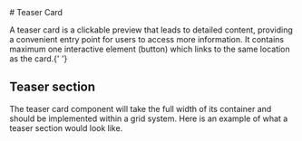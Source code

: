 
<Meta of={TeaserStories} />

<div className="docs-title">
  # Teaser Card

  <nav>
    <link-design of={JSON.stringify(TeaserStories)}></link-design>
  </nav>
</div>

<p className="lead">
  A teaser card is a clickable preview that leads to detailed content, providing a convenient entry
  point for users to access more information. It contains maximum one interactive element (button)
  which links to the same location as the card.{' '}
</p>

<Canvas sourceState="shown" of={TeaserStories.Default} />
<div className="hide-col-default">
  <Controls of={TeaserStories.Default} />
</div>

## Teaser section

The teaser card component will take the full width of its container and should be implemented within a grid system. Here is an example of what a teaser section would look like.

<Canvas sourceState="shown" of={TeaserStories.Section} />
